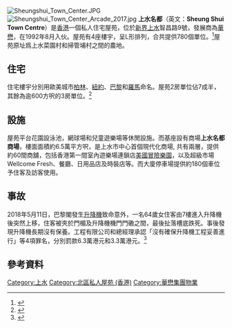 [[File:Sheungshui_Town_Center.JPG|thumb]]
[[File:Sheungshui_Town_Center_Arcade_2017.jpg|thumb]]
'''上水名都'''（英文：'''Sheung Shui Town Centre'''）是[[香港|香港]]一個私人住宅屋苑，位於[[新界|新界]][[上水|上水]]智昌路9號，發展商為[[華懋|華懋]]，在1992年8月入伙。屋苑有4座樓宇，呈L形排列，合共提供780個單位。<ref>{{cite news |title=上水名都　配套完善近鐵路　呎價三千有找 |url=https://hk.appledaily.com/finance/20100201/KIJGTFORYDOK6LXIA6KEXETJQU/ |accessdate=2021-03-27 |work=蘋果日報 |date=2010-02-01 |archive-date=2021-06-21 |archive-url=https://web.archive.org/web/20210621190516/https://hk.appledaily.com/finance/20100201/KIJGTFORYDOK6LXIA6KEXETJQU/ }}</ref>屋苑原址爲上水菜園村和掃管埔村之間的農地。

==住宅==
住宅樓宇分別用歐美城市[[柏林|柏林]]、[[紐約|紐約]]、[[巴黎|巴黎]]和[[羅馬|羅馬]]命名。屋苑2房單位佔7成半，其餘為逾600方呎的3房單位。<ref>{{cite news |title=上水名都實用三房　換樓價610萬 |url=https://www.bastillepost.com/hongkong/article/7461590-%E4%B8%8A%E6%B0%B4%E5%90%8D%E9%83%BD%E5%AF%A6%E7%94%A8%E4%B8%89%E6%88%BF%E3%80%80%E6%8F%9B%E6%A8%93%E5%83%B9610%E8%90%AC |accessdate=2021-03-27 |publisher=巴士的報 |date=2020-11-13}}</ref>

==設施==
屋苑平台花園設泳池，網球場和兒童遊樂場等休閒設施。而基座設有商場'''上水名都商場'''，樓面面積約6.5萬平方呎，是上水市中心首個現代化商場, 共有兩層，提供約60間商舖，包括香港第一間室內遊樂場連鎖店[[美國冒險樂園|美國冒險樂園]]，以及超級市場Wellcome Fresh、餐廳、日用品店及時裝店等。而大廈停車場提供約180個車位予住客及訪客使用。

==事故==
2018年5月11日，巴黎閣發生[[升降機|升降機]]致命意外，一名64歲女住客由7樓進入升降機後突然上移，住客被夾於門楣及升降機機門門磡之間，最後扯落槽底跌死。事後發現升降機長期沒有保養。工程有限公司和總經理承認「沒有確保升降機工程妥善進行」等4項罪名，分別罰款6.3萬港元和3.3萬港元。<ref>{{cite news |title=上水名都升降機意外　保養部經理認罪罰款4萬 |url=https://hk.on.cc/hk/bkn/cnt/news/20190426/bkn-20190426151051689-0426_00822_001.html |accessdate=2021-03-27 |publisher=on.cc |date=2019-04-26}}</ref>

==參考資料==
{{Reflist}}

{{華懋集團}}
[[Category:上水|Category:上水]]
[[Category:北區私人屋苑_(香港)|Category:北區私人屋苑 (香港)]]
[[Category:華懋集團物業|Category:華懋集團物業]]